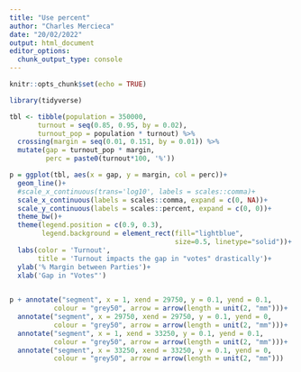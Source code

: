 ---
title: "Use percent"
author: "Charles Mercieca"
date: "20/02/2022"
output: html_document
editor_options: 
  chunk_output_type: console
---

```{r setup, include=FALSE}
knitr::opts_chunk$set(echo = TRUE)
```

```{r}
library(tidyverse)

tbl <- tibble(population = 350000,
       turnout = seq(0.85, 0.95, by = 0.02),
       turnout_pop = population * turnout) %>% 
  crossing(margin = seq(0.01, 0.151, by = 0.01)) %>% 
  mutate(gap = turnout_pop * margin,
         perc = paste0(turnout*100, '%'))

p = ggplot(tbl, aes(x = gap, y = margin, col = perc))+
  geom_line()+ 
  #scale_x_continuous(trans='log10', labels = scales::comma)+ 
  scale_x_continuous(labels = scales::comma, expand = c(0, NA))+ 
  scale_y_continuous(labels = scales::percent, expand = c(0, 0))+
  theme_bw()+
  theme(legend.position = c(0.9, 0.3), 
        legend.background = element_rect(fill="lightblue", 
                                         size=0.5, linetype="solid"))+
  labs(color = 'Turnout',
       title = 'Turnout impacts the gap in "votes" drastically')+
  ylab('% Margin between Parties')+
  xlab('Gap in "Votes"')
  

p + annotate("segment", x = 1, xend = 29750, y = 0.1, yend = 0.1,
           colour = "grey50", arrow = arrow(length = unit(2, "mm")))+
  annotate("segment", x = 29750, xend = 29750, y = 0.1, yend = 0,
           colour = "grey50", arrow = arrow(length = unit(2, "mm")))+
  annotate("segment", x = 1, xend = 33250, y = 0.1, yend = 0.1,
           colour = "grey50", arrow = arrow(length = unit(2, "mm")))+
  annotate("segment", x = 33250, xend = 33250, y = 0.1, yend = 0,
           colour = "grey50", arrow = arrow(length = unit(2, "mm")))
```

